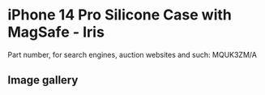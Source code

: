 
# iPhone 14 Pro Silicone Case with MagSafe - Iris

Part number, for search engines, auction websites and such: MQUK3ZM/A

## Image gallery

<div style={{ width: "768px" }}>
  <GalleryComponent
    images={[
      {
        original: "/everysource/MQUK3.png",
        thumbnail: "/everypreview/MQUK3.png",
      },
      {
        original: "/everysource/MQUK3_AV1.png",
        thumbnail: "/everypreview/MQUK3_AV1.png",
      },
      {
        original: "/everysource/MQUK3_AV2.png",
        thumbnail: "/everypreview/MQUK3_AV2.png",
      },
      {
        original: "/everysource/MQUK3_AV3.png",
        thumbnail: "/everypreview/MQUK3_AV3.png",
      },
      {
        original: "/everysource/MQUK3_AV4.png",
        thumbnail: "/everypreview/MQUK3_AV4.png",
      },
      {
        original: "/everysource/MQUK3_AV5.png",
        thumbnail: "/everypreview/MQUK3_AV5.png",
      }
    ]}
  />
</div>